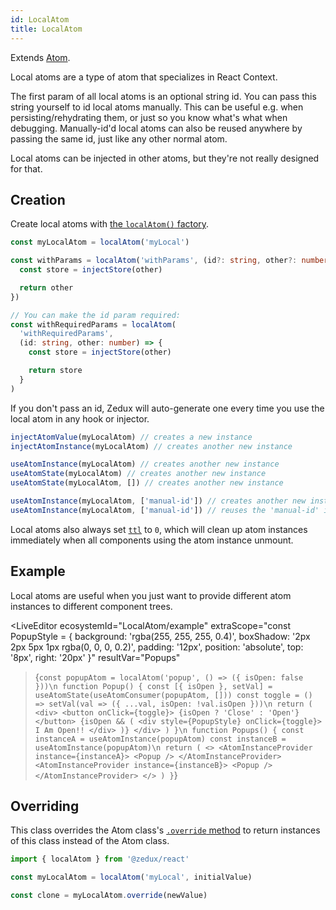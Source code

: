 ```yaml
---
id: LocalAtom
title: LocalAtom
---
```



Extends [Atom](Atom).

Local atoms are a type of atom that specializes in React Context.

The first param of all local atoms is an optional string id. You can pass this string yourself to id local atoms manually. This can be useful e.g. when persisting/rehydrating them, or just so you know what's what when debugging. Manually-id'd local atoms can also be reused anywhere by passing the same id, just like any other normal atom.

Local atoms can be injected in other atoms, but they're not really designed for that.

## Creation

Create local atoms with [the `localAtom()` factory](../factories/localAtom).

```ts
const myLocalAtom = localAtom('myLocal')

const withParams = localAtom('withParams', (id?: string, other?: number) => {
  const store = injectStore(other)

  return other
})

// You can make the id param required:
const withRequiredParams = localAtom(
  'withRequiredParams',
  (id: string, other: number) => {
    const store = injectStore(other)

    return store
  }
)
```

If you don't pass an id, Zedux will auto-generate one every time you use the local atom in any hook or injector.

```ts
injectAtomValue(myLocalAtom) // creates a new instance
injectAtomInstance(myLocalAtom) // creates another new instance

useAtomInstance(myLocalAtom) // creates another new instance
useAtomState(myLocalAtom) // creates another new instance
useAtomState(myLocalAtom, []) // creates another new instance

useAtomInstance(myLocalAtom, ['manual-id']) // creates another new instance
useAtomInstance(myLocalAtom, ['manual-id']) // reuses the 'manual-id' instance
```

Local atoms also always set [`ttl`](Atom#ttl) to `0`, which will clean up atom instances immediately when all components using the atom instance unmount.

## Example

Local atoms are useful when you just want to provide different atom instances to different component trees.

<LiveEditor
  ecosystemId="LocalAtom/example"
  extraScope="const PopupStyle = { background: 'rgba(255, 255, 255, 0.4)', boxShadow: '2px 2px 5px 1px rgba(0, 0, 0, 0.2)', padding: '12px', position: 'absolute', top: '8px', right: '20px' }"
  resultVar="Popups"
>{`
const popupAtom = localAtom('popup', () => ({ isOpen: false }))\n
function Popup() {
  const [{ isOpen }, setVal] = useAtomState(useAtomConsumer(popupAtom, []))
  const toggle = () => setVal(val => ({ ...val, isOpen: !val.isOpen }))\n
  return (
    <div>
      <button onClick={toggle}>
        {isOpen ? 'Close' : 'Open'}
      </button>
      {isOpen && (
        <div style={PopupStyle} onClick={toggle}>
          I Am Open!!
        </div>
      )}
    </div>
  )
}\n
function Popups() {
  const instanceA = useAtomInstance(popupAtom)
  const instanceB = useAtomInstance(popupAtom)\n
  return (
    <>
      <AtomInstanceProvider instance={instanceA}>
        <Popup />
      </AtomInstanceProvider>
      <AtomInstanceProvider instance={instanceB}>
        <Popup />
      </AtomInstanceProvider>
    </>
  )
}
`}</LiveEditor>

## Overriding

This class overrides the Atom class's [`.override` method](Atom#override) to return instances of this class instead of the Atom class.

```ts
import { localAtom } from '@zedux/react'

const myLocalAtom = localAtom('myLocal', initialValue)

const clone = myLocalAtom.override(newValue)
```
